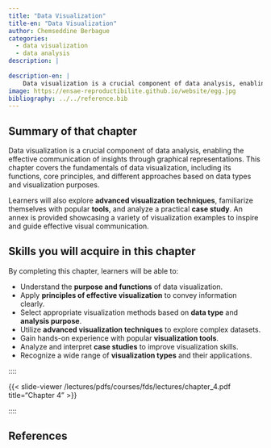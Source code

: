 ```yaml
---
title: "Data Visualization"
title-en: "Data Visualization"
author: Chemseddine Berbague
categories:
  - data visualization
  - data analysis
description: |
  
description-en: |
    Data visualization is a crucial component of data analysis, enabling the effective communication of insights.
image: https://ensae-reproductibilite.github.io/website/egg.jpg
bibliography: ../../reference.bib
---
```


::: {.content-visible when-profile="en"}
## Summary of that chapter {}

Data visualization is a crucial component of data analysis, enabling the effective communication of insights through graphical representations. This chapter covers the fundamentals of data visualization, including its functions, core principles, and different approaches based on data types and visualization purposes. 

Learners will also explore **advanced visualization techniques**, familiarize themselves with popular **tools**, and analyze a practical **case study**. An annex is provided showcasing a variety of visualization examples to inspire and guide effective visual communication.
:::


::: {.callout-tip collapse="true"}
## Skills you will acquire in this chapter
By completing this chapter, learners will be able to:

- Understand the **purpose and functions** of data visualization.
- Apply **principles of effective visualization** to convey information clearly.
- Select appropriate visualization methods based on **data type** and **analysis purpose**.
- Utilize **advanced visualization techniques** to explore complex datasets.
- Gain hands-on experience with popular **visualization tools**.
- Analyze and interpret **case studies** to improve visualization skills.
- Recognize a wide range of **visualization types** and their applications.
:::

::::

{{< slide-viewer /lectures/pdfs/courses/fds/lectures/chapter_4.pdf title="Chapter 4" >}}

::::

::: {.content-visible when-profile="en"}
# References {-}
:::

::: {#refs}
:::